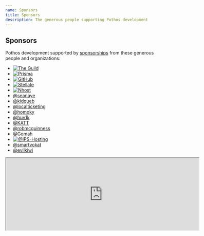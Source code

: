 ```yaml
---
name: Sponsors
title: Sponsors
description: The generous people supporting Pothos development
---
```





## Sponsors

Pothos development supported by [sponsorships](https://github.com/sponsors/hayes) from these
generous people and organizations:

- [![The Guild](/assets/the-guild-logo.svg)](https://www.the-guild.dev/)
- [![Prisma](/assets/prisma-logo.svg)](https://www.prisma.io/)
- [![GitHub](/assets/github-logo.svg)](https://github.com/)
- [![Stellate](/assets/stellate-logo.svg)](https://stellate.co/)
- [![Nhost](/assets/nhost-logo.svg)](https://nhost.io/)
- [@seanaye](https://github.com/seanaye)
- [@kidqueb](https://github.com/kidqueb)
- [@localticketing](https://github.com/localticketing)
- [@homoky](https://github.com/homoky)
- [@huv1k](https://github.com/huv1k)
- [@KATT](https://github.com/KATT)
- [@robmcguinness](https://github.com/robmcguinness)
- [@Gomah](https://github.com/Gomah)
- [![@IPS-Hosting](/assets/ips-logo.svg)](https://github.com/IPS-Hosting)
- [@smartvokat](https://github.com/smartvokat)
- [@evilkiwi](https://github.com/evilkiwi)

<iframe
  src="https://github.com/sponsors/hayes/card"
  title="Sponsor hayes"
  height="225"
  width="600"
></iframe>
